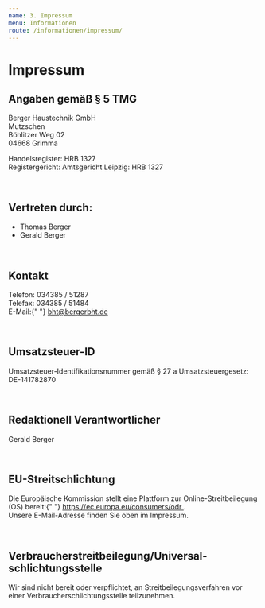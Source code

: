 ```yaml
---
name: 3. Impressum
menu: Informationen
route: /informationen/impressum/
---
```


# Impressum

<h2> Angaben gem&auml;&szlig; &sect; 5 TMG </h2>

<p>
	Berger Haustechnik GmbH
	<br />
	Mutzschen
	<br />
	B&ouml;hlitzer Weg 02
	<br />
	04668 Grimma
</p>
<p>
	Handelsregister: HRB 1327
	<br />
	Registergericht: Amtsgericht Leipzig: HRB 1327
</p>
<br />
<h2> Vertreten durch: </h2>

<ul>
<li>Thomas Berger</li>
<li>Gerald Berger</li>
</ul>
<br />

<h2>Kontakt</h2>
<p>
Telefon: 034385 / 51287
<br />
Telefax: 034385 / 51484
<br />
E-Mail:{" "}
<a style={{ color: "#cd0000" }} href='mailto:bht@bergerht.de'>
    bht@bergerbht.de
</a>
</p>
<br />

<h2>Umsatzsteuer-ID</h2>
<p>
Umsatzsteuer-Identifikationsnummer gem&auml;&szlig; &sect; 27 a
Umsatzsteuergesetz:
<br />
DE-141782870
</p>
<br />

<h2>Redaktionell Verantwortlicher</h2>
<p>Gerald Berger</p>
<br />

<h2>EU-Streitschlichtung</h2>
<p>
Die Europ&auml;ische Kommission stellt eine Plattform zur
Online-Streitbeilegung (OS) bereit:{" "}
<a
    href='https://ec.europa.eu/consumers/odr'
    target='_blank'
    rel='noopener noreferrer'
    style={{ color: "#cd0000" }}
>
    https://ec.europa.eu/consumers/odr
</a>
.<br /> Unsere E-Mail-Adresse finden Sie oben im Impressum.
</p>
<br />

<h2>
Verbraucher&shy;streit&shy;beilegung/Universal&shy;schlichtungs&shy;stelle
</h2>
<p>
Wir sind nicht bereit oder verpflichtet, an Streitbeilegungsverfahren
vor einer Verbraucherschlichtungsstelle teilzunehmen.
</p>
